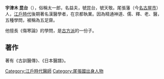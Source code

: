 '''宇津木 昆台'''（{{bd|1779年||1848年}}），俗稱太一郎，名益夫，號昆台，號天敬。尾張藩（今[[名古屋市|名古屋市]]）人，[[江戶時代|江戶時代]]後期著名漢醫學者，在京都執業。因為精通神道、儒、釋、老、醫，五種學問，被稱為五足齋。

他擅長《傷寒論》的學問，是[[古方派|古方派]]的一份子。

==著作==
著有《古訓醫傳》、《日本醫譜》。

[[Category:江戶時代醫師|Category:江戶時代醫師]]
[[Category:尾張國出身人物|Category:尾張國出身人物]]